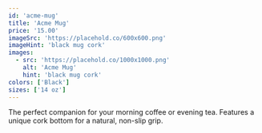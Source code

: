 ```yaml
---
id: 'acme-mug'
title: 'Acme Mug'
price: '15.00'
imageSrc: 'https://placehold.co/600x600.png'
imageHint: 'black mug cork'
images:
  - src: 'https://placehold.co/1000x1000.png'
    alt: 'Acme Mug'
    hint: 'black mug cork'
colors: ['Black']
sizes: ['14 oz']
---
```

The perfect companion for your morning coffee or evening tea. Features a unique cork bottom for a natural, non-slip grip.
